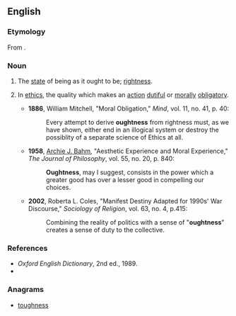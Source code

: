==English==

===Etymology===
From {{suffix|ought|ness}}.

===Noun===
{{en-noun|oughtness|es}}

# {{rare}} The [[state]] of being as it ought to be; [[rightness]].
# {{chiefly|philosophy}} In [[ethics]], the quality which makes an [[action]] [[dutiful]] or [[morally]] [[obligatory]].
#* '''1886''', William Mitchell, "Moral Obligation," ''Mind'', vol. 11, no. 41, p. 40:
#*: Every attempt to derive '''oughtness''' from rightness must, as we have shown, either end in an illogical system or destroy the possiblity of a separate science of Ethics at all.
#* '''1958''', [[w:Archie J. Bahm|Archie J. Bahm]], "Aesthetic Experience and Moral Experience," ''The Journal of Philosophy'', vol. 55, no. 20, p. 840:
#*: '''Oughtness''', may I suggest, consists in the power which a greater good has over a lesser good in compelling our choices.
#* '''2002''', Roberta L. Coles, "Manifest Destiny Adapted for 1990s' War Discourse," ''Sociology of Religion'', vol. 63, no. 4, p.415:
#*: Combining the reality of politics with a sense of "'''oughtness'''" creates a sense of duty to the collective.

===References===
* ''Oxford English Dictionary'', 2nd ed., 1989.
* {{R:Century 1911}}

===Anagrams===
* [[toughness#English|toughness]]